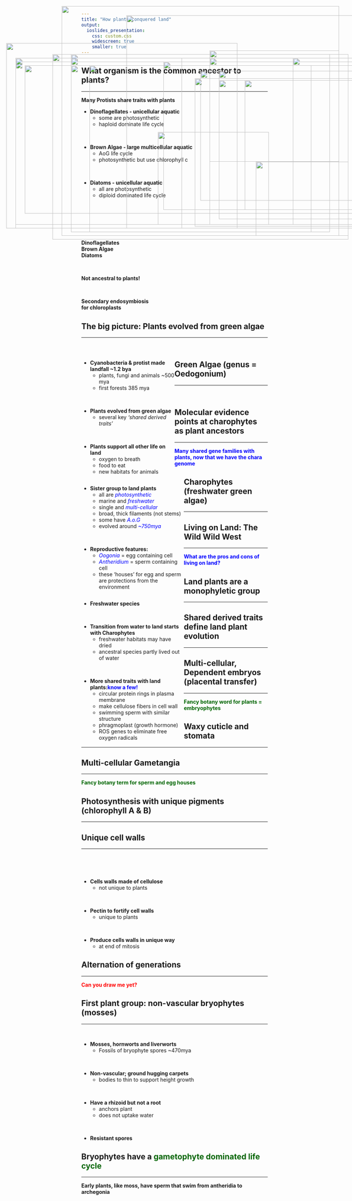 ```yaml
---
title: "How plants conquered land"
output: 
  ioslides_presentation:
    css: custom.css
    widescreen: true
    smaller: true
---
```


## What organism is the common ancestor to plants?
<hr>
**Many Protists share traits with plants**
<br/>

* **Dinoflagellates - unicellular aquatic**
    + some are photosynthetic
    + haploid dominate life cycle

<br/>

* **Brown Algae - large multicellular aquatic**
    + AoG life cycle
    + photosynthetic but use chlorophyll c

<br/>

* **Diatoms - unicellular aquatic**
    + all are photosynthetic
    + diploid dominated life cycle
    
</div>

<IMG STYLE="position:absolute; TOP:190px; LEFT:575px; WIDTH:400px; HEIGHT:450px" SRC="images/protists.png">

##
<br/>
<br/>
<br/>
<br/>

**Dinoflagellates**
<br/>
**Brown Algae**
<br/>
**Diatoms**

<br/>

**Not ancestral to plants!**

<br/>

**Secondary endosymbiosis**
<br/>
**for chloroplasts**

<IMG STYLE="position:absolute; TOP:75px; LEFT:350px; WIDTH:700px; HEIGHT:575px" SRC="images/notplants.png">

## The big picture: Plants evolved from green algae
<hr>
<br/>

<div style="float: left; width: 50%;">

* **Cyanobacteria & protist made landfall ~1.2 bya**
    + plants, fungi and animals ~500 mya
    + first forests 385 mya

<br/>

* **Plants evolved from green algae**
    + several key *'shared derived traits'*

<br/>

* **Plants support all other life on land**
    + oxygen to breath
    + food to eat
    + new habitats for animals
    
</div>

<IMG STYLE="position:absolute; TOP:225px; LEFT:550px; WIDTH:500px; HEIGHT:350px" SRC="images/basicplants.png">

## Green Algae (genus = Oedogonium)
<hr>
<br/>

<div style="float: left; width: 55%;">

* **Sister group to land plants**
    + all are <span style="color:blue">*photosynthetic*</span>
    + marine and <span style="color:blue">*freshwater*</span>
    + single and <span style="color:blue">*multi-cellular*</span>
    + broad, thick filaments (not stems)
    + some have <span style="color:blue">*A.o.G*
    + evolved around <span style="color:blue">*~750mya*</span>
    
<br/>

* **Reproductive features:**
    + <span style="color:blue">*Oogonia*</span> = egg containing cell
    + <span style="color:blue">*Antheridium*</span> = sperm containing cell
    + these 'houses' for egg and sperm are protections from the environment
</div> 

<IMG STYLE="position:absolute; TOP:170px; LEFT:575px; WIDTH:350px; HEIGHT:300px" SRC="images/sister.jpg">

<IMG STYLE="position:absolute; TOP:470px; LEFT:700px; WIDTH:250px; HEIGHT:200px" SRC="images/greenalgae.jpg">

## Molecular evidence points at charophytes as plant ancestors
<hr>
**<span style="color:blue">Many shared gene families with plants, now that we have the chara genome</span>**
<IMG STYLE="position:absolute; TOP:200px; LEFT:50px; WIDTH:450px; HEIGHT:450px" SRC="images/stonewort.jpg">

<IMG STYLE="position:absolute; TOP:225px; LEFT:600px; WIDTH:400px; HEIGHT:400px" SRC="images/chara2.jpg">

## Charophytes (freshwater green algae)
<hr>

<div style="float: left; width: 55%;">

* **Freshwater species**

<br/>

* **Transition from water to land starts with Charophytes**
    + freshwater habitats may have dried
    + ancestral species partly lived out of water

<br/>

* **More shared traits with land plants:<span style="color:blue">know a few!</span>**
    + circular protein rings in plasma membrane
    + make cellulose fibers in cell wall
    + swimming sperm with similar structure
    + phragmoplast (growth hormone)
    + ROS genes to eliminate free oxygen radicals
    
</div>

<IMG STYLE="position:absolute; TOP:250px; LEFT:600px; WIDTH:450px; HEIGHT:350px" SRC="images/chara.jpg">

## Living on Land: The Wild Wild West
<hr>
**<span style="color:blue">What are the pros and cons of living on land?</span>**
<IMG STYLE="position:absolute; TOP:180px; LEFT:150px; WIDTH:800px; HEIGHT:500px" SRC="images/transition.jpg">

## Land plants are a monophyletic group
<hr>

<IMG STYLE="position:absolute; TOP:180px; LEFT:200px; WIDTH:700px; HEIGHT:460px" SRC="images/phlyo.jpg">

## Shared derived traits define land plant evolution
<hr>

<IMG STYLE="position:absolute; TOP:190px; LEFT:50px; WIDTH:450px; HEIGHT:450px" SRC="images/basicplantphylo.jpg">

<IMG STYLE="position:absolute; TOP:245px; LEFT:535px; WIDTH:500px; HEIGHT:400px" SRC="images/allplants.jpg">

## Multi-cellular, Dependent embryos (placental transfer)
<hr>
<span style="color:darkgreen">**Fancy botany word for plants = embryophytes**</span>

<IMG STYLE="position:absolute; TOP:210px; LEFT:200px; WIDTH:700px; HEIGHT:450px" SRC="images/embryo.jpg">

## Waxy cuticle and stomata
<hr>

<IMG STYLE="position:absolute; TOP:150px; LEFT:25px; WIDTH:625px; HEIGHT:500px" SRC="images/waxystomata.png">

<IMG STYLE="position:absolute; TOP:250px; LEFT:670px; WIDTH:400px; HEIGHT:350px" SRC="images/cuticle.jpg">

## Multi-cellular Gametangia
<hr>
<span style="color:darkgreen">**Fancy botany term for sperm and egg houses**</span>

<IMG STYLE="position:absolute; TOP:210px; LEFT:250px; WIDTH:600px; HEIGHT:450px" SRC="images/game.jpg">

## Photosynthesis with unique pigments (chlorophyll A & B)
<hr>

<IMG STYLE="position:absolute; TOP:190px; LEFT:200px; WIDTH:700px; HEIGHT:450px" SRC="images/pigments.png">

## Unique cell walls
<hr>
<br/>
<br/>
<br/>

* **Cells walls made of cellulose** 
    + not unique to plants
    
<br/>

* **Pectin to fortify cell walls **
    + unique to plants

<br/>

* **Produce cells walls in unique way**
    + at end of mitosis

<IMG STYLE="position:absolute; TOP:200px; LEFT:450px; WIDTH:600px; HEIGHT:400px" SRC="images/cellwall.jpg">

## Alternation of generations
<hr>
**<span style="color:red">Can you draw me yet?</span>**

## First plant group: non-vascular bryophytes (mosses)
<hr>
<br/>

* **Mosses, hornworts and liverworts**
    + Fossils of bryophyte spores ~470mya
    
<br/>

* **Non-vascular; ground hugging carpets**
    + bodies to thin to support height growth

<br/>

* **Have a rhizoid but not a root**
    + anchors plant
    + does not uptake water

<br/>

* **Resistant spores**

<IMG STYLE="position:absolute; TOP:190px; LEFT:800px; WIDTH:200px; HEIGHT:450px" SRC="images/bryo.png">

<IMG STYLE="position:absolute; TOP:390px; LEFT:435px; WIDTH:300px; HEIGHT:250px" SRC="images/moss.jpg">

## Bryophytes have a <span style="color:darkgreen">gametophyte dominated life cycle</span>
<hr>
**Early plants, like moss, have sperm that swim from antheridia to archegonia**
<IMG STYLE="position:absolute; TOP:210px; LEFT:75px; WIDTH:950px; HEIGHT:400px" SRC="images/moss_life.png">

##

<IMG STYLE="position:absolute; TOP:50px; LEFT:175px; WIDTH:750px; HEIGHT:620px" SRC="images/mossex.jpg">

